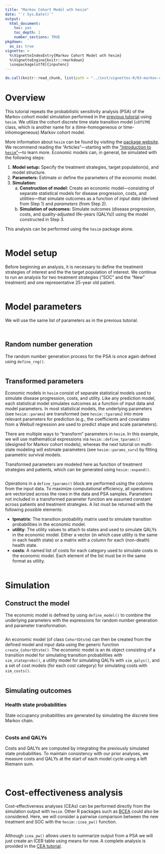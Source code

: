 ```yaml
---
title: "Markov Cohort Model wth hesim"
date: "`r Sys.Date()`"
output: 
  html_document:
    toc: yes
    toc_depth: 2
    number_sections: TRUE
pkgdown:
  as_is: true
vignette: >
  %\VignetteIndexEntry{Markov Cohort Model wth hesim}
  %\VignetteEngine{knitr::rmarkdown}
  \usepackage[utf8]{inputenc}
---
```


```r
do.call(knitr::read_chunk, list(path = "../inst/vignettes-R/03-markov-cohort-hesim.R"))
```

# Overview
This tutorial repeats the probabilistic sensitivity analysis (PSA) of the Markov cohort model simulation performed in the [previous tutorial](02-markov-cohort-psa.html) using `hesim`. We utilize the cohort discrete time state transition model (`cDTSTM`) class, which is another name for a (time-homogeneous or time-inhomogeneous) Markov cohort model. 

More information about `hesim` can be found by visiting the [package website](https://hesim-dev.github.io/hesim/). We recommend reading the "Articles"---starting with the ["Introduction to `hesim`"](https://hesim-dev.github.io/hesim/articles/intro.html)---to learn more. Economic models can, in general, be simulated with the following steps:

1. **Model setup:** Specify the treatment strategies, target population(s), and model structure.
2. **Parameters:** Estimate or define the parameters of the economic model.
3. **Simulation:**
    a. **Construction of model:** Create an economic model---consisting of separate statistical models for disease progression, costs, and utilities---that simulate outcomes as a function of *input data* (derived from Step 1) and *parameters* (from Step 2). 
    b. **Simulation of outcomes:** Simulate outcomes (disease progression, costs, and quality-adjusted life-years (QALYs)) using the model constructed in Step 3.

This analysis can be performed using the `hesim` package alone. 

```r
```

# Model setup
Before beginning an analysis, it is necessary to define the treatment strategies of interest and the the target population of interest. We continue to run an analysis for two treatment strategies ("SOC" and the "New" treatment) and one representative 25-year old patient.

```r
```

# Model parameters
We will use the same list of parameters as in the previous tutorial.

```r
```

```r
```

## Random number generation
The random number generation process for the PSA is once again defined using `define_rng()`. 

```r
```

## Transformed parameters
Economic models in `hesim` consist of separate statistical models used to simulate disease progression, costs, and utility. Like any prediction model, each statistical model simulates outcomes as a function of input data and model parameters. In most statistical models, the underlying parameters (see `hesim::params`) are transformed (see `hesim::tparams`) into more relevant parameters for prediction (e.g., the coefficients and covariates from a Weibull regression are used to predict shape and scale parameters). 

There are multiple ways to "transform" parameters in `hesim`. In this example, we will use mathematical expressions via `hesim::define_tparams()` (designed for Markov cohort models), whereas the next tutorial on multi-state modeling will estimate parameters (see `hesim::params_surv`) by fitting parametric survival models.

Transformed parameters are modeled here as function of treatment strategies and patients, which can be generated using `hesim::expand()`. 

```r
```

Operations in a `define_tparams()` block are performed using the columns from the input data. To maximize computational efficiency, all operations are vectorized across the rows in the data and PSA samples. Parameters not included in a transformed parameter function are assumed constant across patients and treatment strategies. A list must be returned with the following possible elements:

* **tpmatrix**: The transition probability matrix used to simulate transition probabilities in the economic model. 
* **utility**: The utility values to attach to states and used to simulate QALYs in the economic model. Either a vector (in which case utility is the same in each health state) or a matrix with a column for each (non-death) health state.
* **costs**: A named list of costs for each category used to simulate costs in the economic model. Each element of the list must be in the same format as utility.

```r
```

# Simulation
## Construct the model
The economic model is defined by using `define_model()` to combine the underlying parameters with the expressions for random number generation and parameter transformation. 

```r
```

An economic model (of class `CohortDtstm`) can then be created from the defined model and input data using the generic function `create_CohortDtstm()`. The economic model is an `R6` object consisting of a transition model for simulating transition probabilities with `sim_stateprobs()`, a utility model for simulating QALYs with `sim_qalys()`, and a set of cost models (for each cost category) for simulating costs with `sim_costs()`. 

```r
```

## Simulating outcomes

### Health state probabilities
State occupancy probabilities are generated by simulating the discrete time Markov chain. 

```r
```

### Costs and QALYs
Costs and QALYs are computed by integrating the previously simulated state probabilities. To maintain consistency with our prior analyses, we measure costs and QALYs at the start of each model cycle using a left Riemann sum.

```r
```

```r
```

# Cost-effectiveness analysis
Cost-effectiveness analyses (CEAs) can be performed directly from the simulation output with `hesim`. Other R packages such as [BCEA](https://sites.google.com/a/statistica.it/gianluca/bcea) could also be considered. Here, we will consider a pairwise comparison between the new treatment and SOC with the `hesim::icea_pw()` function.

```r
```

Although `icea_pw()` allows users to summarize output from a PSA we will just create an ICER table using means for now. A complete analysis is provided in the [CEA tutorial](06-cea.html).

```r
```

